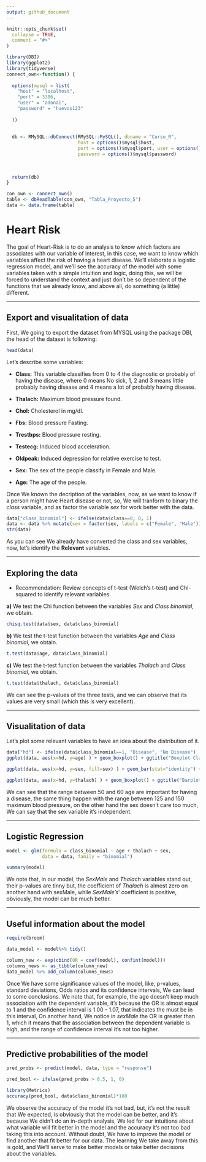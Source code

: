 ```yaml
---
output: github_document
---
```




```r
knitr::opts_chunk$set(
  collapse = TRUE,
  comment = "#>"
)
```


```r
library(DBI)
library(ggplot2)
library(tidyverse)
connect_own<-function() {
  
  options(mysql = list(
    "host" = "localhost", 
    "port" = 3306,
    "user" = "adonai",
    "password" = "huevos123"
    
  ))
  
  
  db <- RMySQL::dbConnect(RMySQL::MySQL(), dbname = "Curso_R",
                          host = options()$mysql$host, 
                          port = options()$mysql$port, user = options()$mysql$user, 
                          password = options()$mysql$password)  
  
  
  
  return(db)
}

con_own <- connect_own()
table <- dbReadTable(con_own, "Tabla_Proyecto_5")
data <- data.frame(table)
```
# Heart Risk



The goal of Heart-Risk is to do an analysis to know which factors are associates with our variable of interest, in this case, we want to know which variables affect the risk of having a heart disease.
We'll elaborate a logistic regression model, and we'll see the accuracy of the model with some variables taken with a simple intuition and logic, doing this, we will be forced to understand the context and just don't be so dependent of the functions that we already know, and above all, do something (a little) different.


***

## Export and visualitation of data


First, We going to export the dataset from MYSQL using the package DBI, the head of the dataset 
is following:

```r
head(data)
```

Let's describe some variables:

* **Class:** This variable classifies from 0 to 4 the diagnostic or probably of having the disease, where 0 means No sick, 1, 2 and 3 means little probably having disease and 4 means a lot of probably having disease.

* **Thalach:** Maximum blood pressure found.

* **Chol:** Cholesterol in mg/dl.

* **Fbs:** Blood pressure Fasting.

* **Trestbps:** Blood pressure resting.

* **Testecg:** Induced blood acceleration.

* **Oldpeak:** Induced depression for relative exercise to test.

* **Sex:** The sex of the people classify in Female and Male.

* **Age:** The age of the people.

Once We known the decription of the variables, now, as we want to know if a person might have 
Heart disease or not, so, We will tranform to binary the *class* variable, and as factor the
variable *sex*  for work better with the data.


```r
data["class_binomial"] <- ifelse(data$class==0, 0, 1)
data <- data %>% mutate(sex = factor(sex, labels = c("Female", "Male"))) #Preguntar a Roberto
str(data)
```


As you can see We already have converted the class and sex variables, now, let's identify the **Relevant** variables.

***

## Exploring the data

* Recommendation: Review concepts of t-test (Welch's t-test) and Chi-squared to identify relevant variables. 

**a)** We test the Chi function between the variables *Sex* and *Class binomial*, we obtain.

```r
chisq.test(data$sex, data$class_binomial)
```


**b)** We test the t-test function between the variables *Age* and *Class binomial*, we obtain.

```r
t.test(data$age, data$class_binomial)
```


**c)** We test the t-test function between the variables *Thalach* and *Class binomial*, we obtain.

```r
t.test(data$thalach, data$class_binomial)
```

We can see the p-values of the three tests, and we can observe that its values are very small (which this is very excellent).

***

## Visualitation of data

Let's plot some relevant variables to have an idea about the distribution of it.

```r
data["hd"] <- ifelse(data$class_binomial==1, "Disease", "No Disease")
ggplot(data, aes(x=hd, y=age) ) + geom_boxplot() + ggtitle("Boxplot Class binomial vs Age") +xlab("Class binomial") + ylab("Age")
```


```r

ggplot(data, aes(x=hd, y=sex, fill=sex) ) + geom_bar(stat="identity") + ggtitle("Barplot Sex vs Class binomial") + xlab("Class binomial") + ylab("Sex")

```


```r

ggplot(data, aes(x=hd, y=thalach) ) + geom_boxplot() + ggtitle("Barplot Thalach vs Class binomial") + xlab("Class binomial") + ylab("Thalach")

```


We can see that the range between 50 and 60 age are important for having a disease, the same thing happen with the range between 125 and 150 maximum blood pressure, on the other hand the sex doesn't care too much, We can say that the sex variable it's independent.


***

## Logistic Regression 

```r
model <- glm(formula = class_binomial ~ age + thalach + sex,
             data = data, family = "binomial")

summary(model)

```

We note that, in our model, the *SexMale* and *Thalach* variables stand out, their p-values are tinny but, the coefficient of *Thalach* is almost zero on another hand with sexMale, while *SexMale's*' coefficient is positive, obviously, the model can be much better.

***

## Useful information about the model

```r
require(broom)

data_model <- model%>% tidy()

column_new <- exp(cbind(OR = coef(model), confint(model)))
columns_news <- as_tibble(column_new)
data_model %>% add_column(columns_news)


```


Once We have some significance values of the model, like, p-values, standard deviations, Odds ratios and its confidence intervals, We can lead to some conclusions.
We note that, for example, the age doesn't keep much association with the dependent variable, it's because the OR is almost equal to 1 and the confidence interval is 1.00 - 1.07, that indicates the must be in this interval, On another hand, We notice in *sexMale* the OR is greater than 1, which it means that the association between the dependent variable is high, and the range of confidence interval it's not too higher.


***

## Predictive probabilities of the model

```r
pred_probs <- predict(model, data, type = "response")

pred_bool <- ifelse(pred_probs > 0.5, 1, 0)

library(Metrics)
accuracy(pred_bool, data$class_binomial)*100

```

We observe the accuracy of the model it's not bad, but, it's not the result that We expected, is obviously that the model can be better, and it's because We didn't do an in-depth analysis, We led for our intuitions about what variable will fit better in the model and the accuracy  it's not too bad taking this into account. Without doubt, We have to improve the model or find another that fit better for our data. The learning We take away from this is gold, and We'll serve to make better models or take better decisions about the variables.
